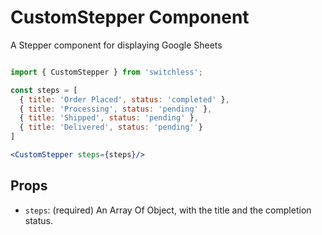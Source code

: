 



<Meta of={CustomStepperStories} />

# CustomStepper Component 

<Subtitle>
  A Stepper component for displaying Google Sheets
</Subtitle>

```jsx

import { CustomStepper } from 'switchless';

const steps = [
  { title: 'Order Placed', status: 'completed' },
  { title: 'Processing', status: 'pending' },
  { title: 'Shipped', status: 'pending' },
  { title: 'Delivered', status: 'pending' }
]

<CustomStepper steps={steps}/>

```

## Props
- `steps`: (required) An Array Of Object, with the title and the completion status.
